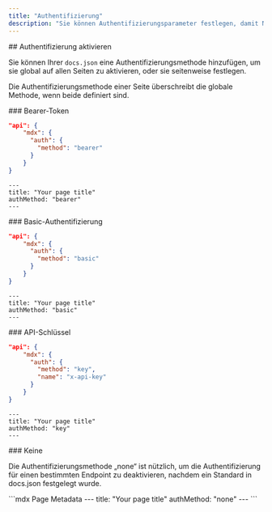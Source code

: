 ```yaml
---
title: "Authentifizierung"
description: "Sie können Authentifizierungsparameter festlegen, damit Nutzer ihre echten API-Schlüssel verwenden können."
---
```


<div id="enabling-authentication">
  ## Authentifizierung aktivieren
</div>

Sie können Ihrer `docs.json` eine Authentifizierungsmethode hinzufügen, um sie global auf allen Seiten zu aktivieren, oder sie seitenweise festlegen.

Die Authentifizierungsmethode einer Seite überschreibt die globale Methode, wenn beide definiert sind.

<div id="bearer-token">
  ### Bearer-Token
</div>

<CodeGroup>

```json docs.json
"api": {
    "mdx": {
      "auth": {
        "method": "bearer"
      }
    }
}
```

```mdx Page Metadata
---
title: "Your page title"
authMethod: "bearer"
---
```

</CodeGroup>

<div id="basic-authentication">
  ### Basic-Authentifizierung
</div>

<CodeGroup>

```json docs.json
"api": {
    "mdx": {
      "auth": {
        "method": "basic"
      }
    }
}
```

```mdx Page Metadata
---
title: "Your page title"
authMethod: "basic"
---
```

</CodeGroup>

<div id="api-key">
  ### API-Schlüssel
</div>

<CodeGroup>

```json docs.json
"api": {
    "mdx": {
      "auth": {
        "method": "key",
        "name": "x-api-key"
      }
    }
}
```

```mdx Page Metadata
---
title: "Your page title"
authMethod: "key"
---
```

</CodeGroup>

<div id="none">
  ### Keine
</div>

Die Authentifizierungsmethode „none“ ist nützlich, um die Authentifizierung für einen bestimmten Endpoint zu deaktivieren, nachdem ein Standard in docs.json festgelegt wurde.

<CodeGroup>
```mdx Page Metadata
---
title: "Your page title"
authMethod: "none"
---
```
</CodeGroup>
